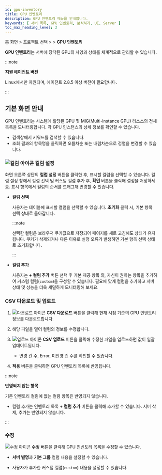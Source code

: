 ```yaml
---
id: gpu-inventory
title: GPU 인벤토리
description: GPU 인벤토리 메뉴를 안내합니다. 
keywords: [ 서버 목록, GPU 인벤토리, 분석하기, UI, Server ]
toc_max_heading_level: 3
---
```


홈 화면 &gt; 프로젝트 선택 &gt; <Cmdname sid="side_serverList" className="uitext" /> &gt; **GPU 인벤토리**

**GPU 인벤토리**는 서버에 장착된 GPU의 사양과 상태를 체계적으로 관리할 수 있습니다.

:::note

**지원 에이전트 버전**

Linux에서만 지원되며, 에이전트 2.8.5 이상 버전이 필요합니다.

:::

## 기본 화면 안내

GPU 인벤토리는 시스템에 할당된 GPU 및 MIG(Multi-Instance GPU) 리소스의 전체 목록을 모니터링합니다. 각 GPU 인스턴스의 상세 정보를 확인할 수 있습니다. 

* 검색창에서 키워드를 검색할 수 있습니다.
* 조회 결과의 항목명을 클릭하면 오름차순 또는 내림차순으로 정렬을 변경할 수 있습니다.

### ![컬럼 아이콘](/img/ico-column.svg) 컬럼 설정

화면 오른쪽 상단의 **컬럼 설정** 버튼을 클릭한 후, 표시할 컬럼을 선택할 수 있습니다. 컬럼 설정 창에서 컬럼 선택 및 커스텀 컬럼 추가 후, **확인** 버튼을 클릭해 설정을 저장하세요. 표시 항목에서 컬럼의 순서를 드래그해 변경할 수 있습니다. 

- **컬럼 선택**

    사용자는 테이블에 표시할 컬럼을 선택할 수 있습니다. **초기화** 클릭 시, 기본 항목 선택 상태로 돌아갑니다.

    :::note

    선택한 컬럼은 브라우저 쿠키값으로 저장되어 페이지를 새로 고침해도 상태가 유지됩니다. 쿠키가 삭제되거나 다른 이유로 설정 오류가 발생하면 기본 항목 선택 상태로 초기화합니다.

    :::

- **컬럼 추가**

    사용자는 **+ 컬럼 추가** 버튼 선택 후 기본 제공 항목 외, 자신이 원하는 항목을 추가하여 커스텀 컬럼(`custom`)을 구성할 수 있습니다. 필요에 맞게 컬럼을 추가하고 서버 상태 및 성능을 더욱 세밀하게 모니터링해 보세요.

### CSV 다운로드 및 업로드

1. ![다운로드 아이콘](/img/ico-download.svg) **CSV 다운로드** 버튼을 클릭해 현재 시점 기준의 GPU 인벤토리 정보를 다운로드합니다. 

1. 해당 파일을 열어 컬럼의 정보를 수정합니다.

1. ![업로드 아이콘](/img/ico-upload.svg) **CSV 업로드** 버튼을 클릭해 수정한 파일을 업로드하면 값이 일괄 업데이트됩니다. 

    * 변경 건 수, Error, 미반영 건 수를 확인할 수 있습니다. 

1. **적용** 버튼을 클릭하면 GPU 인벤토리 목록에 반영됩니다. 

:::note

**반영되지 않는 항목**

기존 인벤토리 컬럼에 없는 컬럼 항목은 반영되지 않습니다. 
* 컬럼 추가는 인벤토리 목록 **+ 컬럼 추가** 버튼을 클릭해 추가할 수 있습니다. 서버 삭제, 추가는 반영되지 않습니다. 

:::

### 수정

![수정 아이콘](/img/ic-edit.svg) **수정** 버튼을 클릭해 GPU 인벤토리 목록을 수정할 수 있습니다.

- **서버 별명**과 **기본 그룹** 컬럼 내용을 설정할 수 있습니다.

- 사용자가 추가한 커스텀 컬럼(`custom`) 내용을 설정할 수 있습니다.